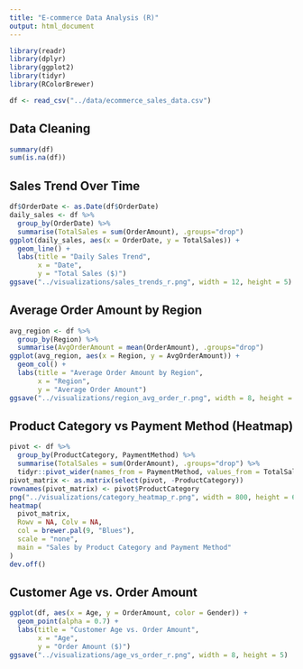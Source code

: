 ```yaml
---
title: "E-commerce Data Analysis (R)"
output: html_document
---
```


```r
library(readr)
library(dplyr)
library(ggplot2)
library(tidyr)
library(RColorBrewer)

df <- read_csv("../data/ecommerce_sales_data.csv")
```

## Data Cleaning

```r
summary(df)
sum(is.na(df))
```

## Sales Trend Over Time

```r
df$OrderDate <- as.Date(df$OrderDate)
daily_sales <- df %>%
  group_by(OrderDate) %>%
  summarise(TotalSales = sum(OrderAmount), .groups="drop")
ggplot(daily_sales, aes(x = OrderDate, y = TotalSales)) +
  geom_line() +
  labs(title = "Daily Sales Trend",
       x = "Date",
       y = "Total Sales ($)")
ggsave("../visualizations/sales_trends_r.png", width = 12, height = 5)
```

## Average Order Amount by Region

```r
avg_region <- df %>%
  group_by(Region) %>%
  summarise(AvgOrderAmount = mean(OrderAmount), .groups="drop")
ggplot(avg_region, aes(x = Region, y = AvgOrderAmount)) +
  geom_col() +
  labs(title = "Average Order Amount by Region",
       x = "Region",
       y = "Average Order Amount")
ggsave("../visualizations/region_avg_order_r.png", width = 8, height = 5)
```

## Product Category vs Payment Method (Heatmap)

```r
pivot <- df %>%
  group_by(ProductCategory, PaymentMethod) %>%
  summarise(TotalSales = sum(OrderAmount), .groups="drop") %>%
  tidyr::pivot_wider(names_from = PaymentMethod, values_from = TotalSales)
pivot_matrix <- as.matrix(select(pivot, -ProductCategory))
rownames(pivot_matrix) <- pivot$ProductCategory
png("../visualizations/category_heatmap_r.png", width = 800, height = 600)
heatmap(
  pivot_matrix,
  Rowv = NA, Colv = NA,
  col = brewer.pal(9, "Blues"),
  scale = "none",
  main = "Sales by Product Category and Payment Method"
)
dev.off()
```

## Customer Age vs. Order Amount

```r
ggplot(df, aes(x = Age, y = OrderAmount, color = Gender)) +
  geom_point(alpha = 0.7) +
  labs(title = "Customer Age vs. Order Amount",
       x = "Age",
       y = "Order Amount ($)")
ggsave("../visualizations/age_vs_order_r.png", width = 8, height = 5)
```

